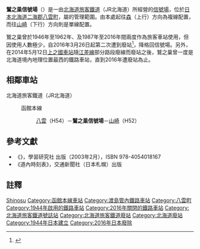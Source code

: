 {{日本車站資訊
|公司色     = #2cb431
|文字色     = 
|站名       = 鷲之巢信號場
|圖片       =Washinosu Station 20081019.jpg
|pxl        = 
|圖片說明   =站房（2008年10月19日）
|日文原名   = 鷲ノ巣
|平假名     = わしのす 
|羅馬拼音   = Washinosu
|副站名     = 
|所屬公司   = [[北海道旅客鐵道|北海道旅客鐵道]]（JR北海道）
|電報略號   = ワシ
|所在地     = [[北海道|北海道]][[二海郡|二海郡]][[八雲町|八雲町]]花浦
|車站構造   = [[信號場|信號場]]
|月台配置   = 2線
|所屬路線   = {{color|#0072bc|■}}[[函館本線|函館本線]]
|前一站     =H54 [[八雲車站|八雲]]
|前一站距離 = 3.1
|後一站距離 = 4.1
|後一站     = [[山崎車站_(北海道)|山崎]] H52
|距離       = 84.2
|起點站     = [[函館車站|函館]]
|啟用年月日 = 1944年（[[昭和|昭和]]19年）9月1日（信號場）<br/>1987年（[[昭和|昭和]]43年）4月1日（第二次設站）
|廢站年月日 = 1962年（[[昭和|昭和]]37年）9月30日（第一次廢站）<br/>2016年（[[平成|平成]]28年）3月26日（第二次廢站）
|乘客人數=0
|上下車人次 =
|統計年度   =2012年
|轉車       =
|備註       = 
}}
'''鷲之巢信號場'''（{{jpn|j=鷲ノ巣信号場|hg=わしのすしんごうじょう|rm=Washinosu shingōjyo|f=y}}）是一由[[北海道旅客鐵道|北海道旅客鐵道]]（JR北海道）所經營的[[信號場|信號場]]，位於[[日本|日本]][[北海道|北海道]][[二海郡|二海郡]][[八雲町|八雲町]]，屬{{link-ja|北海道旅客鐵道函館支社|北海道旅客鉄道函館支社|JR北海道函館支社}}的管理範圍。由本處起往[[森車站|森]]（上行）方向為複線配置，而往[[山崎車站_(北海道)|山崎]]（下行）方向則是單線配置。

鷲之巢曾於1946年至1962年、及1987年至2016年間兩度作為旅客車站使用，但因使用人數極少，自2016年3月26日起第二次遭到廢站<ref>{{Cite press release|url=http://www.jrhokkaido.co.jp/press/2015/151218-3.pdf|format=PDF|title=平成28年3月ダイヤ改正について|publisher=北海道旅客鉄道|date=2015-12-18|accessdate=2015-12-18|archive-date=2015-12-18|archive-url=https://web.archive.org/web/20151218154545/http://www.jrhokkaido.co.jp/press/2015/151218-3.pdf|dead-url=no}}</ref>，降格回信號場。另外，在2014年5月12日[[上之國車站|上之國車站]]隨[[江差線|江差線]]部分路段廢線而廢站之後，鷲之巢曾一度是北海道境內地理位置最西的鐵路車站，直到2016年遭廢站為止。

==相鄰車站==
; 北海道旅客鐵道（JR北海道）
: {{color|#0072bc|■}}函館本線
:: [[八雲站|八雲]]（H54）－'''鷲之巢信號場'''－[[山崎站_(北海道)|山崎]]（H52）

==參考文獻==
* 《{{lang|ja|JR全線・全駅舎 東日本編}}》，學習研究社 出版（2003年2月），ISBN 978-4054018167
* 《道內時刻表》，交通新聞社（日本札幌）出版

==註釋==
<references/>

{{函館本線1}}

{{DEFAULTSORT:Washinosu}}
[[Category:日本鐵路車站_Wa|Shinosu]]
[[Category:函館本線車站|Category:函館本線車站]]
[[Category:渡島管內鐵路車站|Category:渡島管內鐵路車站]]
[[Category:八雲町|Category:八雲町]]
[[Category:1944年啟用的鐵路車站|Category:1944年啟用的鐵路車站]]
[[Category:2016年關閉的鐵路車站|Category:2016年關閉的鐵路車站]]
[[Category:北海道旅客鐵道號誌站|Category:北海道旅客鐵道號誌站]]
[[Category:北海道旅客鐵道廢站|Category:北海道旅客鐵道廢站]]
[[Category:北海道廢站|Category:北海道廢站]]
[[Category:1944年日本建立|Category:1944年日本建立]]
[[Category:2016年日本廢除|Category:2016年日本廢除]]